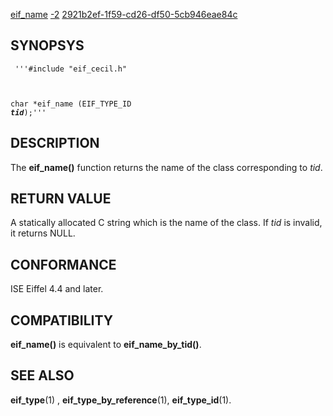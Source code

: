 [[Property:title|eif_name]]
[[Property:weight|-2]]
[[Property:uuid|2921b2ef-1f59-cd26-df50-5cb946eae84c]]
==SYNOPSYS==
<code>
'''#include "eif_cecil.h"

char *eif_name (EIF_TYPE_ID '''''tid''''');'''</code>

==DESCRIPTION==
The '''eif_name()''' function returns the name of the class corresponding to ''tid''. 
==RETURN VALUE==
A statically allocated C string which is the name of the class. If ''tid'' is invalid, it returns NULL. 
==CONFORMANCE==
ISE Eiffel 4.4 and later. 
==COMPATIBILITY==
'''eif_name()''' is equivalent to '''eif_name_by_tid()'''. 
==SEE ALSO==
'''eif_type'''(1) , '''eif_type_by_reference'''(1), '''eif_type_id'''(1). 



